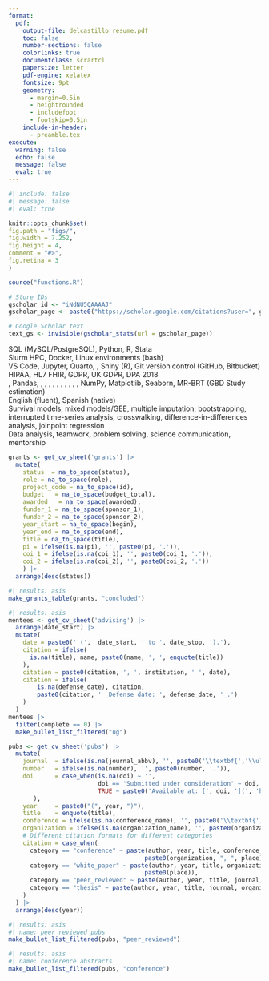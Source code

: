 ```yaml
---
format:
  pdf:
    output-file: delcastillo_resume.pdf
    toc: false
    number-sections: false
    colorlinks: true
    documentclass: scrartcl
    papersize: letter
    pdf-engine: xelatex
    fontsize: 9pt
    geometry:
      - margin=0.5in
      - heightrounded
      - includefoot
      - footskip=0.5in
    include-in-header:
      - preamble.tex
execute:
  warning: false
  echo: false
  message: false
  eval: true
---
```


```r
#| include: false
#| message: false
#| eval: true

knitr::opts_chunk$set(
fig.path = "figs/",
fig.width = 7.252,
fig.height = 4,
comment = "#>",
fig.retina = 3
)

source("functions.R")

# Store IDs
gscholar_id <- "iNdNU5QAAAAJ"
gscholar_page <- paste0("https://scholar.google.com/citations?user=", gscholar_id)

# Google Scholar text
text_gs <- invisible(gscholar_stats(url = gscholar_page))
```

\begin{center}
\huge{\uline{\textbf{Darwin Del Castillo, MD, MPH}}} \\
\vspace{2.5pt}
\begin{minipage}[c]{0.28\textwidth}
\centering \textbf{LinkedIn:} \href{https://www.linkedin.com/in/darwin-del-castillo/}{darwin-del-castillo}
\end{minipage}
\begin{minipage}[c]{0.28\textwidth}
\centering \textbf{Email:} \href{mailto:ddelcastillo.f@gmail.com}{ddelcastillo.f@gmail.com}
\end{minipage}
\begin{minipage}[c]{0.28\textwidth}
\centering \textbf{GitHub:} \href{https://github.com/ddelcastillof}{github.com/ddelcastillof}
\end{minipage}
\vspace{-2.5pt}
\end{center}

\section*{Education}
\vspace{-1.5em}
\textcolor{gray}{\rule{\textwidth}{0.5pt}}
\begin{longtable}{p{14cm}>{\raggedleft\arraybackslash}p{4cm}}

\textbf{Master of Public Health (MPH) – Epidemiology} & \textbf{Sep 2023 – Jun 2025} \\
\textsc{University of Washington} & \textsc{Seattle - USA} \\

&\\

\textbf{Medical Doctor (MD)} & \textbf{Mar 2014 – Dec 2020} \\
\textsc{Universidad Nacional Mayor de San Marcos} & \textsc{Lima - Peru} \\
\end{longtable}

\section*{Skills}
\vspace{-1.5em}
\textcolor{gray}{\rule{\textwidth}{0.5pt}}
\textbf{Programming:} SQL (MySQL/PostgreSQL), Python, R, Stata \
\textbf{Cloud Computing:} Slurm HPC, Docker, Linux environments (bash) \
\textbf{Tools:} VS Code, Jupyter, Quarto, \LaTeX, Shiny (R), Git version control (GitHub, Bitbucket) \
\textbf{Data Standards:} HIPAA, HL7 FHIR, GDPR, UK GDPR, DPA 2018 \
\textbf{Packages:} \texttt{tidyverse}, Pandas, \texttt{ggplot2}, \texttt{lme4}, \texttt{mice}, \texttt{survival}, \texttt{geepack}, \texttt{gam}, \texttt{rJAGS}, \texttt{rstan}, \texttt{metafor}, \texttt{did}, NumPy, Matplotlib, Seaborn, MR-BRT (GBD Study estimation) \
\textbf{Languages:} English (fluent), Spanish (native) \
\textbf{Statistical methods:} Survival models, mixed models/GEE, multiple imputation, bootstrapping, interrupted time-series analysis, crosswalking, difference-in-differences analysis, joinpoint regression\
\textbf{Core Competencies:} Data analysis, teamwork, problem solving, science communication, mentorship

\section*{Professional Experience}
\vspace{-1.5em}
\textcolor{gray}{\rule{\textwidth}{0.5pt}}

\begin{longtable}{p{14cm}>{\raggedleft\arraybackslash}p{4cm}}
\textbf{Graduate Research Assistant} & \textbf{Jul 2024 – Jun 2025} \\
\textsc{Institute for Health Metrics and Evaluation} & \textsc{Seattle - USA} \\
\multicolumn{2}{p{18cm}}{%
\begin{itemize}
  \item Led the development of hyperparameters for a Bayesian hierarchical meta‑regression model to estimate prevalence, incidence, and clinical outcomes of lower‑respiratory‑tract infections across 80 countries.
  \item Executed an MCMC algorithm with data-driven priors and uncertainty propagation to estimate the overlap among inclusion health populations in 22 high-income countries to compute population-attributable fractions and standardized mortality ratios.
  \item Performed ML algorithms on EHR data extraction from 2 countries with 60+ million records to build population-level summaries per age and sex groups, including simulation-based scenario testing.
\end{itemize}
} \\
\\
\textbf{Graduate Research Assistant} & \textbf{Sep 2023 – Jun 2024} \\
\textsc{Department of Global Health – University of Washington} & \textsc{Seattle - USA} \\
\multicolumn{2}{p{18cm}}{%
\begin{itemize} 
  \item Designed the study protocol and coordinated a mixed-methods evaluation of implementation strategies for pediatric burn care across >10 low-resource Peruvian hospitals.
  \item Co-developed communication strategies with 2 stakeholder organizations to translate complex findings for healthcare policymakers.
  \item Conducted a systematic review to assess mental health policy implementation indicators in low-and middle-income countries as part of a consultancy for an international NGO.
\end{itemize}
} \\
\\
\textbf{Real-World Evidence Consultant} & \textbf{Jan 2023 – Jan 2024} \\
\textsc{Social Security System (ESSALUD)} & \textsc{Lima – Peru}\\
\multicolumn{2}{p{18cm}}{%
\begin{itemize}
  \item Harmonized claims and inpatient EHR data from +50 hospitals to provide comprehensive insights into healthcare outcomes.
  \item Executed budget impact and cost-effectiveness models that prioritized oncological interventions worth \$1 M+.
  \item Synthesised systematic review/evidence synthesis and statistical estimates from clinical data into executive reports, guiding reimbursement policy for Peru’s Social Security System.
\end{itemize}
} \\
\\
\textbf{Research Assistant} & \textbf{Mar 2019 – Aug 2023}\\
\textsc{CRONICAS Center of Excellence in Chronic Diseases} & \textsc{Lima – Peru}\\
\multicolumn{2}{p{18cm}}{%
\begin{itemize}
  \item Analyzed longitudinal data from observational studies and RCTs using generalised linear methods and survival curves in cardiometabolic disease epidemiology. 
  \item Conducted preliminary data analysis on clinical, demographic, and biological biomarkers to support research grant proposals.
  \item Co-authored 5 scientific manuscripts, which included longitudinal data analyses and machine learning models.
\end{itemize}
} \\
\end{longtable}

\section*{Additional Education}
\vspace{-1.5em}
\textcolor{gray}{\rule{\textwidth}{0.5pt}}

\begin{longtable}{p{14cm}>{\raggedleft\arraybackslash}p{4cm}}
\textbf{Professional Certificate in Clinical Research} & \textbf{Sep 2021 – Apr 2022} \\
\textsc{Universidad Peruana Cayetano Heredia} & \textsc{Lima - Peru} \\
\end{longtable}

\section*{Research Support and Teaching Activities}
\vspace{-1.5em}
\textcolor{gray}{\rule{\textwidth}{0.5pt}}
\subsection{Research Support}
```r
grants <- get_cv_sheet('grants') |>
  mutate(
    status  = na_to_space(status),
    role = na_to_space(role),
    project_code = na_to_space(id),
    budget   = na_to_space(budget_total),
    awarded   = na_to_space(awarded),
    funder_1 = na_to_space(sponsor_1),
    funder_2 = na_to_space(sponsor_2),
    year_start = na_to_space(begin),
    year_end = na_to_space(end),
    title = na_to_space(title),
    pi = ifelse(is.na(pi), '', paste0(pi, '.')),
    coi_1 = ifelse(is.na(coi_1), '', paste0(coi_1, '.')),
    coi_2 = ifelse(is.na(coi_2), '', paste0(coi_2, '.'))
    ) |> 
  arrange(desc(status))
```
\subsubsection{Concluded Research Support}
```r
#| results: asis
make_grants_table(grants, "concluded")
```

\subsection{Teaching}
\vspace{-1em}
\begin{longtable}{>{\raggedright\arraybackslash}p{14cm}>{\raggedleft\arraybackslash}p{4cm}}
\textbf{Lecturer} & \textbf{Mar 2025 – Current} \\
\textsc{School of Medicine – Universidad Científica del Sur} & \textsc{Lima – Peru} \\
\multicolumn{2}{p{18cm}}{%
\textsc{Introduction to Epidemiology:} I teach three sections of \textasciitilde 15 fourth-year medical students each, focusing on basic clinical epidemiology concepts, including study designs, bias identification, \& basic epidemiological surveillance concepts.
} \\
\\
\textbf{Teaching Assistant} & \textbf{Mar 2024 – Jun 2024} \\
\textsc{College of Arts \& Sciences – University of Washington} & \textsc{Seattle – USA} \\
\multicolumn{2}{p{18cm}}{%
\textsc{Introduction to Molecular and Cellular Biology:} Led two laboratory practice sessions with \textasciitilde 25 undergraduate students each, covering fundamental molecular and cellular biology experiments.
} \\
\end{longtable}
\vspace{-0.75em}
\subsection{Mentoring}
\vspace{-0.75em}
\subsubsection{Undergraduate thesis}
\vspace{-0.75em}
```r
#| results: asis
mentees <- get_cv_sheet('advising') |>
  arrange(date_start) |> 
  mutate(
    date = paste0(' (',  date_start, ' to ', date_stop, ').'),
    citation = ifelse(
      is.na(title), name, paste0(name, ', ', enquote(title))
    ),
    citation = paste0(citation, ', ', institution, ' ', date), 
    citation = ifelse(
        is.na(defense_date), citation, 
        paste0(citation, ' _Defense date: ', defense_date, '_.')
    )
  )
mentees |> 
  filter(complete == 0) |>
  make_bullet_list_filtered("ug")
```

\section*{Licensure and certification}
\vspace{-1.5em}
\textcolor{darkgray}{\rule{\textwidth}{0.5pt}}
\begin{longtable}{>{\raggedright\arraybackslash}p{1.5cm} p{16.5cm}}
\textbf{2024} & National Registry of Investigators, RENACYT-CONCYTEC, Investigator Level VII (P0160977) \\
\textbf{2023} & CITI Program, Good Clinical Practice and ICH, Credential ID 65079238 \\
\textbf{2023} & CITI Program, Human Subjects Learners, Credential ID 65079240 \\
\textbf{2023} & CITI Program, Biomedical Responsible Conduct of Research, Credential ID 65079239 \\
\textbf{2021} & Peruvian College of Physicians, Membership No. 94534 \\
\end{longtable}

\section*{Publications \hspace{0.75cm} ORCID: 0000-0002-8609-0312}
\vspace{-1.5em}
\textcolor{gray}{\rule{\textwidth}{0.5pt}}
\subsection{Peer-reviewed publications}
```r
pubs <- get_cv_sheet('pubs') |>
  mutate(
    journal  = ifelse(is.na(journal_abbv), '', paste0('\\textbf{','\\uline{', journal_abbv, '}','}')),
    number   = ifelse(is.na(number), '', paste0(number, '.')),
    doi      = case_when(is.na(doi) ~ '',
                         doi == 'Submitted under consideration' ~ doi,
                         TRUE ~ paste0('Available at: [', doi, '](', 'https://doi.org/', doi, ')')
       ),
    year     = paste0("(", year, ")"),
    title    = enquote(title),
    conference = ifelse(is.na(conference_name), '', paste0('\\textbf{','\\uline{', conference_name, '}','}')),
    organization = ifelse(is.na(organization_name), '', paste0(organization_name, '.')),
    # Different citation formats for different categories
    citation = case_when(
      category == "conference" ~ paste(author, year, title, conference, 
                                      paste0(organization, ", ", place)),
      category == "white_paper" ~ paste(author, year, title, organization_name, 
                                      paste0(place)),
      category == "peer_reviewed" ~ paste(author, year, title, journal, number, doi),
      category == "thesis" ~ paste(author, year, title, journal, organization)
    )
  ) |> 
  arrange(desc(year))
```

```r
#| results: asis
#| name: peer reviewed pubs
make_bullet_list_filtered(pubs, "peer_reviewed")
```

\subsection{Conference abstracts}
```r
#| results: asis
#| name: conference abstracts
make_bullet_list_filtered(pubs, "conference")
```